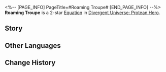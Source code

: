 <%-- [PAGE_INFO]
PageTitle=#Roaming Troupe#
[END_PAGE_INFO] --%>
{{Equation Infobox
|period   = Protean Hero
|rarity   = 2
|path1    = The Hunt*4
|path2    = Elation*2
|effect   = After any ally targets use an attack and deal CRIT DMG, deals 1 instance of True DMG equal to 1% ~ {{Color|h|50%}} of the original DMG after attacking. If the attack was a Follow-up ATK, deals True DMG equal to 1% ~ {{Color|h|70%}} of the original DMG instead
|mentions = 
}}
'''Roaming Troupe''' is a 2-star [[Divergent Universe: Protean Hero/Equatoins|Equation]] in [[Divergent Universe: Protean Hero]].

==Story==
{{Description|My friend, let's go catch the performance of the touring orchestra.<br />Grab your finest honey brew and smoked meat, it's gonna be a feast for both your ears and taste buds!<br />Their melodies have the magic to touch the hearts of all,<br />Making even the stiffest, most traditional country gentlemen to sway to the music,<br />And most seasoned of warriors to shed tears of emotion.<br />Even the hearing-impaired and musically inept are singing their praises for this incredible show!<br />You've got your hands full?<br />It's fine, they're constantly on tour across Amphoreus.<br />Pulled by dromases, their chariot echoes with enchanting melodies that travel far and wide.<br />The orchestra is a beacon of joy, a dispeller of sorrow,<br />Bringing happiness wherever they go and lifting the burdens of worry from hearts.<br />Hark! I can hear the prelude to their performance now. So, until next time, my friend.}}
<!--
==Gameplay Notes==
* 
-->
==Other Languages==
{{Other Languages
|en   = Roaming Troupe
|zhs  = 巡游乐团
|zht  = 巡遊樂團
|ja   = 巡遊楽団
|ko   = 유랑 악단
|es   = Orquesta ambulante
|fr   = Troupe itinérante
|ru   = Бродячий ансамбль
|th   = วงดนตรีสัญจร
|vi   = Đoàn Hát Rong
|de   = Wanderorchester
|id   = Roaming Troupe
|pt   = Trupe Itinerante
}}

==Change History==
{{Change History|3.1}}
